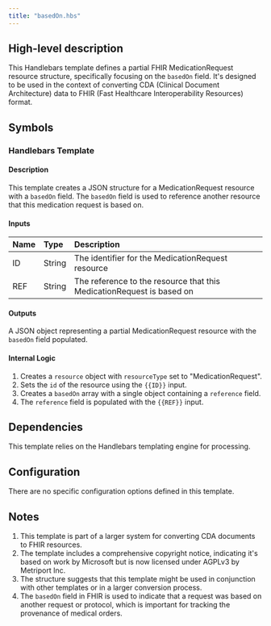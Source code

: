 ```yaml
---
title: "basedOn.hbs"
---
```


## High-level description
This Handlebars template defines a partial FHIR MedicationRequest resource structure, specifically focusing on the `basedOn` field. It's designed to be used in the context of converting CDA (Clinical Document Architecture) data to FHIR (Fast Healthcare Interoperability Resources) format.

## Symbols

### Handlebars Template
#### Description
This template creates a JSON structure for a MedicationRequest resource with a `basedOn` field. The `basedOn` field is used to reference another resource that this medication request is based on.

#### Inputs
| Name | Type | Description |
|:-----|:-----|:------------|
| ID   | String | The identifier for the MedicationRequest resource |
| REF  | String | The reference to the resource that this MedicationRequest is based on |

#### Outputs
A JSON object representing a partial MedicationRequest resource with the `basedOn` field populated.

#### Internal Logic
1. Creates a `resource` object with `resourceType` set to "MedicationRequest".
2. Sets the `id` of the resource using the `{{ID}}` input.
3. Creates a `basedOn` array with a single object containing a `reference` field.
4. The `reference` field is populated with the `{{REF}}` input.

## Dependencies
This template relies on the Handlebars templating engine for processing.

## Configuration
There are no specific configuration options defined in this template.

## Notes
1. This template is part of a larger system for converting CDA documents to FHIR resources.
2. The template includes a comprehensive copyright notice, indicating it's based on work by Microsoft but is now licensed under AGPLv3 by Metriport Inc.
3. The structure suggests that this template might be used in conjunction with other templates or in a larger conversion process.
4. The `basedOn` field in FHIR is used to indicate that a request was based on another request or protocol, which is important for tracking the provenance of medical orders.